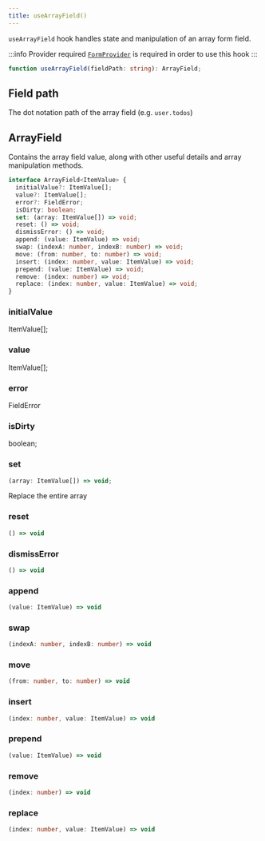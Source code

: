 ```yaml
---
title: useArrayField()
---
```


`useArrayField` hook handles state and manipulation of an array form field.

:::info Provider required
[`FormProvider`](form-provider) is required in order to use this hook
:::

```ts
function useArrayField(fieldPath: string): ArrayField;
```

## Field path

The dot notation path of the array field (e.g. `user.todos`)

## ArrayField

Contains the array field value, along with other useful details and array manipulation methods.

```ts
interface ArrayField<ItemValue> {
  initialValue?: ItemValue[];
  value?: ItemValue[];
  error?: FieldError;
  isDirty: boolean;
  set: (array: ItemValue[]) => void;
  reset: () => void;
  dismissError: () => void;
  append: (value: ItemValue) => void;
  swap: (indexA: number, indexB: number) => void;
  move: (from: number, to: number) => void;
  insert: (index: number, value: ItemValue) => void;
  prepend: (value: ItemValue) => void;
  remove: (index: number) => void;
  replace: (index: number, value: ItemValue) => void;
}
```

### initialValue

ItemValue[];

### value

ItemValue[];

### error

FieldError

### isDirty

boolean;

### set

```ts
(array: ItemValue[]) => void;
```

Replace the entire array

### reset

```ts
() => void
```

### dismissError

```ts
() => void
```

### append

```ts
(value: ItemValue) => void
```

### swap

```ts
(indexA: number, indexB: number) => void
```

### move

```ts
(from: number, to: number) => void
```

### insert

```ts
(index: number, value: ItemValue) => void
```

### prepend

```ts
(value: ItemValue) => void
```

### remove

```ts
(index: number) => void
```

### replace

```ts
(index: number, value: ItemValue) => void
```
